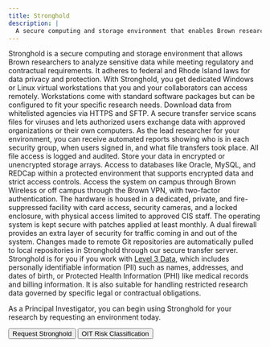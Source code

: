 ```yaml
---
title: Stronghold
description: |
  A secure computing and storage environment that enables Brown researchers to analyze sensitive data while complying with regulatory or contractual requirements.
---
```


<ContentSection title="Why Use Stronghold?">
Stronghold is a secure computing and storage environment that allows Brown researchers to analyze sensitive data while
meeting regulatory and contractual requirements. It adheres to federal and Rhode Island laws for data privacy and
protection. With Stronghold, you get dedicated Windows or Linux virtual workstations that you and your collaborators
can access remotely. Workstations come with standard software packages but can be configured to fit your specific
research needs.
</ContentSection>

<ContentSection title="Security Features">
<CardGroup>
  <StyledCard size="lg" iconName="FaArrowsAltH" title="Secure Data Exchange">
    Download data from whitelisted agencies via HTTPS and SFTP. A secure transfer service scans files for viruses and
    lets authorized users exchange data with approved organizations or their own computers.
  </StyledCard>

  <StyledCard size="lg" iconName="FaEye" title="Monitoring, Auditing & Activity Reporting">
    As the lead researcher for your environment, you can receive automated reports showing who is in each security
    group, when users signed in, and what file transfers took place. All file access is logged and audited.
  </StyledCard>

  <StyledCard size="lg" iconName="FaBoxes" title="Protected Data Services & Storage">
    Store your data in encrypted or unencrypted storage arrays. Access to databases like Oracle, MySQL, and REDCap
    within a protected environment that supports encrypted data and strict access controls.
  </StyledCard>

  <StyledCard size="lg" iconName="FaWifi" title="Secure Access & Identity">
      Access the system on campus through Brown Wireless or off campus through the Brown VPN, with two-factor
      authentication.
  </StyledCard>

  <StyledCard size="lg" iconName="FaNetworkWired" title="Facility, System, & Network Security">
        The hardware is housed in a dedicated, private, and fire-suppressed facility with card access, security
        cameras, and a locked enclosure, with physical access limited to approved CIS staff. The operating system is
        kept secure with patches applied at least monthly. A dual firewall provides an extra layer of security for
        traffic coming in and out of the system.
  </StyledCard>

  <StyledCard size="lg" iconName="FaCodeBranch" title="Automated Git Sync">
        Changes made to remote Git repositories are automatically pulled to local repositories in Stronghold through our
        secure transfer server.
  </StyledCard>
</CardGroup>
</ContentSection>

<ContentSection title="Is Stronghold Right for You?">
Stronghold is for you if you work with
<a href="https://it.brown.edu/policies/data-risk-classifications" target="_blank" rel="noopener noreferrer">Level 3 Data</a>,
which includes personally identifiable information (PII) such as names, addresses, and dates of birth, or Protected Health
Information (PHI) like medical records and billing information. It is also suitable for handling restricted research
data governed by specific legal or contractual obligations.

As a Principal Investigator, you can begin using Stronghold for your research by requesting an environment today.

<ButtonGroup>
<Button href="https://brown.atlassian.net/servicedesk/customer/portal/22/group/62/create/256">Request Stronghold</Button>
<Button variant="primary_outlined" href="https://it.brown.edu/computing-policies/risk-classifications">
    OIT Risk Classification
</Button>
</ButtonGroup>


</ContentSection>
